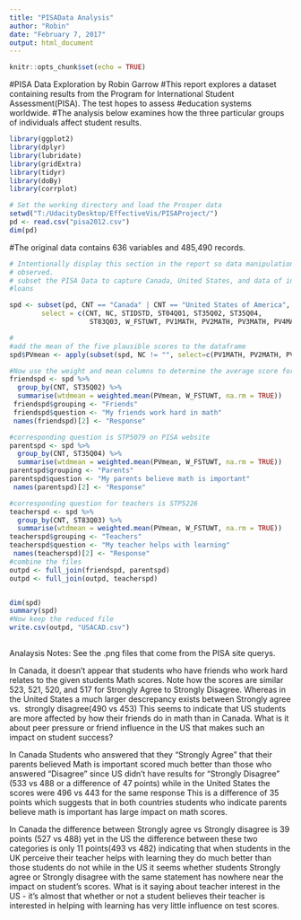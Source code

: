 ---
title: "PISAData Analysis"
author: "Robin"
date: "February 7, 2017"
output: html_document
---

```{r setup, include=FALSE}
knitr::opts_chunk$set(echo = TRUE)
```
#PISA Data Exploration by Robin Garrow
#This report explores a dataset containing results from the Program for International Student Assessment(PISA).  The test hopes to assess #education systems worldwide. 
#The analysis below examines how the three particular groups of individuals affect student results. 

```{r echo=FALSE, message=FALSE, warning=FALSE, packages}

library(ggplot2)
library(dplyr)
library(lubridate) 
library(gridExtra)
library(tidyr)
library(doBy)
library(corrplot)


```
```{r echo=FALSE, warning=FALSE, Load_the_Data}
# Set the working directory and load the Prosper data
setwd("T:/UdacityDesktop/EffectiveVis/PISAProject/")
pd <- read.csv("pisa2012.csv")
dim(pd)
```


#The original data contains 636 variables and 485,490 records.  

```{r warning=FALSE, subset_data}
# Intentionally display this section in the report so data manipulations can be
# observed.
# subset the PISA Data to capture Canada, United States, and data of interest and exclude cancelled 
#loans

spd <- subset(pd, CNT == "Canada" | CNT == "United States of America",
        select = c(CNT, NC, STIDSTD, ST04Q01, ST35Q02, ST35Q04,
                    ST83Q03, W_FSTUWT, PV1MATH, PV2MATH, PV3MATH, PV4MATH, PV5MATH))

#
#add the mean of the five plausible scores to the dataframe
spd$PVmean <- apply(subset(spd, NC != "", select=c(PV1MATH, PV2MATH, PV3MATH, PV4MATH, PV5MATH)), 1, mean)

#Now use the weight and mean columns to determine the average score for the country and for those who said Agree to the question, "Friends Work #on hard on mathematics". (on report from PSA this is field STP5077 but in the Excel this is ST35Q02)    
friendspd <- spd %>%
  group_by(CNT, ST35Q02) %>%
  summarise(wtdmean = weighted.mean(PVmean, W_FSTUWT, na.rm = TRUE))
 friendspd$grouping <- "Friends"
 friendspd$question <- "My friends work hard in math"
 names(friendspd)[2] <- "Response"

#corresponding question is STP5079 on PISA website
parentspd <- spd %>%
  group_by(CNT, ST35Q04) %>%
  summarise(wtdmean = weighted.mean(PVmean, W_FSTUWT, na.rm = TRUE))
parentspd$grouping <- "Parents"
parentspd$question <- "My parents believe math is important"
 names(parentspd)[2] <- "Response"

#corresponding question for teachers is STP5226
teacherspd <- spd %>%
  group_by(CNT, ST83Q03) %>%
  summarise(wtdmean = weighted.mean(PVmean, W_FSTUWT, na.rm = TRUE))
teacherspd$grouping <- "Teachers"
teacherspd$question <- "My teacher helps with learning"
 names(teacherspd)[2] <- "Response"
#combine the files
outpd <- full_join(friendspd, parentspd)
outpd <- full_join(outpd, teacherspd)


dim(spd)
summary(spd)
#Now keep the reduced file 
write.csv(outpd, "USACAD.csv")
          
```

Analaysis Notes:
See the .png files that come from the PISA site querys.

In Canada, it doesn't appear that students who have friends who work hard
relates to the given students Math scores.  Note how the scores are similar
 523, 521, 520, and 517 for Strongly Agree to Strongly Disagree.  Whereas in the 
 United States a much larger descrepancy exists between Strongly agree vs. 
 strongly disagree(490 vs 453)  This seems to indicate that US students are more
 affected by how their friends do in math than in Canada.  What is it about 
 peer pressure or friend influence in the US that makes such an impact on student
 success?
 
In Canada Students who answered that they "Strongly Agree" 
that their parents believed Math is important scored much better than 
those who answered "Disagree" since US didn't have results for "Strongly Disagree"
(533 vs 488 or a difference of 47 points)
while in the United States the scores were 496 vs 443 for the same response
This is a difference of 35 points which suggests that in both countries 
students who indicate parents believe math is important has large impact
on math scores.

In Canada the difference between Strongly agree vs Strongly disagree is 39 points
(527 vs 488) yet in the US the difference between these two categories is only
11 points(493 vs 482) indicating that when students in the UK perceive their 
teacher helps with learning they do much better than those students do not while 
in the US it seems whether students Strongly agree or Strongly disagree with the same 
statement has nowhere near the impact on student's scores.  What is it saying 
about teacher interest in the US - it's almost that whether or not a student 
believes their teacher is interested in helping with learning has very little
influence on test scores.




```

```
